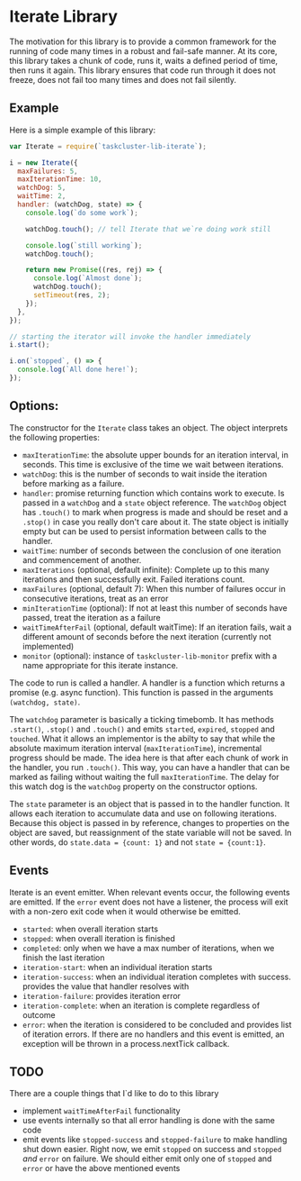 # Iterate Library

The motivation for this library is to provide a common framework for the running
of code many times in a robust and fail-safe manner.  At its core, this library
takes a chunk of code, runs it, waits a defined period of time, then runs it
again.  This library ensures that code run through it does not freeze, does not
fail too many times and does not fail silently.

## Example
Here is a simple example of this library:

```javascript
var Iterate = require(`taskcluster-lib-iterate`);

i = new Iterate({
  maxFailures: 5,
  maxIterationTime: 10,
  watchDog: 5,
  waitTime: 2,
  handler: (watchDog, state) => {
    console.log(`do some work`);

    watchDog.touch(); // tell Iterate that we`re doing work still

    console.log(`still working`);
    watchDog.touch();

    return new Promise((res, rej) => {
      console.log(`Almost done`);
      watchDog.touch();
      setTimeout(res, 2);
    });
  },
});

// starting the iterator will invoke the handler immediately
i.start();

i.on(`stopped`, () => {
  console.log(`All done here!`);
});
```

## Options:
The constructor for the `Iterate` class takes an object.  The object interprets
the following properties:

* `maxIterationTime`: the absolute upper bounds for an iteration interval, in
  seconds.  This time is exclusive of the time we wait between iterations.
* `watchDog`: this is the number of seconds to wait inside the iteration
  before marking as a failure.
* `handler`: promise returning function which contains work to execute.
  Is passed in a `watchDog` and a `state` object reference.  The `watchDog`
  object has `.touch()` to mark when progress is made and should be reset and a
  `.stop()` in case you really don't care about it.  The state object is
  initially empty but can be used to persist information between calls to the
  handler.
* `waitTime`: number of seconds between the conclusion of one iteration
  and commencement of another.
* `maxIterations` (optional, default infinite): Complete up to this many
  iterations and then successfully exit.  Failed iterations count.
* `maxFailures` (optional, default 7): When this number of failures occur
  in consecutive iterations, treat as an error
* `minIterationTime` (optional): If not at least this number of seconds
  have passed, treat the iteration as a failure
* `waitTimeAfterFail` (optional, default waitTime): If an iteration fails,
  wait a different amount of seconds before the next iteration (currently not
  implemented)
* `monitor` (optional): instance of `taskcluster-lib-monitor` prefix with a
  name appropriate for this iterate instance.

The code to run is called a handler.  A handler is a function which returns a
promise (e.g. async function).  This function is passed in the arguments
`(watchdog, state)`.

The `watchdog` parameter is basically a ticking timebomb.  It has methods
`.start()`, `.stop()` and `.touch()` and emits `started`, `expired`, `stopped`
and `touched`.  What it allows an implementor is the abilty to say that while
the absolute maximum iteration interval (`maxIterationTime`), incremental
progress should be made.  The idea here is that after each chunk of work in the
handler, you run `.touch()`.  This way, you can have a handler that can be
marked as failing without waiting the full `maxIterationTime`.  The delay for
this watch dog is the `watchDog` property on the constructor options.

The `state` parameter is an object that is passed in to the handler function.
It allows each iteration to accumulate data and use on following iterations.
Because this object is passed in by reference, changes to properties on the
object are saved, but reassignment of the state variable will not be saved. In
other words, do `state.data = {count: 1}` and not `state = {count:1}`.

## Events

Iterate is an event emitter.  When relevant events occur, the following events
are emitted.  If the `error` event does not have a listener, the process will
exit with a non-zero exit code when it would otherwise be emitted.

* `started`: when overall iteration starts
* `stopped`: when overall iteration is finished
* `completed`: only when we have a max number of iterations, when we
  finish the last iteration
* `iteration-start`: when an individual iteration starts
* `iteration-success`: when an individual iteration completes with
  success.  provides the value that handler resolves with
* `iteration-failure`: provides iteration error
* `iteration-complete`: when an iteration is complete regardless of outcome
* `error`: when the iteration is considered to be concluded and provides
  list of iteration errors.  If there are no handlers and this event is
  emitted, an exception will be thrown in a process.nextTick callback.

## TODO
There are a couple things that I`d like to do to this library

* implement `waitTimeAfterFail` functionality
* use events internally so that all error handling is done with the same code
* emit events like `stopped-success` and `stopped-failure` to make handling shut
  down easier.  Right now, we emit `stopped` on success and `stopped` *and*
  `error` on failure.  We should either emit only one of `stopped` and `error`
  or have the above mentioned events
